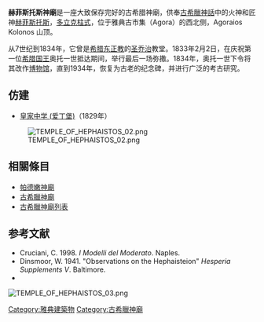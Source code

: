 {{Infobox Historic building
|name=赫菲斯托斯神庙/Theseion<br>Ναός Ηφαίστου/Θησείο
|image=Temple of Hephaestus.jpg
|caption= [[赫菲斯托斯|赫菲斯托斯]]神庙
|map_type= 
|location_town=雅典
|location_country=希腊
|architect=
|client=
|engineer=
|construction_start_date=449 BC
|completion_date=415 BC
|date_demolished=
|cost=
|structural_system=
|style=
|size=
}}
'''赫菲斯托斯神廟'''是一座大致保存完好的古希腊神廟，供奉[[古希臘神話|古希臘神話]]中的火神和匠神[[赫菲斯托斯|赫菲斯托斯]]，[[多立克柱式|多立克柱式]]，位于雅典古市集（Agora）的西北侧，Agoraios Kolonos 山顶。

从7世纪到1834年，它曾是[[希腊东正教|希腊东正教]]的[[圣乔治|圣乔治]]教堂。1833年2月2日，在庆祝第一位[[希腊国王|希腊国王]]奥托一世抵达期间，举行最后一场弥撒。1834年，奥托一世下令将其改作[[博物馆|博物馆]]，直到1934年，恢复为古老的纪念碑，并进行广泛的考古研究。

==仿建==
*[[皇家中学_(爱丁堡)|皇家中学 (爱丁堡)]]（1829年）
[[File:TEMPLE_OF_HEPHAISTOS_02.png|thumb]]

== 相關條目 ==
* [[帕德嫩神廟|帕德嫩神廟]]
* [[古希臘神廟|古希臘神廟]]
* [[古希臘神廟列表|古希臘神廟列表]]

== 参考文献 ==
*Cruciani, C. 1998. ''I Modelli del Moderato''. Naples.
*Dinsmoor, W. 1941. "Observations on the Hephaisteion" ''Hesperia Supplements V''. Baltimore.
*{{Cite journal | last1 = Harrison | first1 = E. | year = 1977 | title = Alkamenes Sculptures for the Hephaisteion | url = | journal = AJA | volume = 81 | issue = | pages = 137–78 }}
{{雅典地标}}
{{commons|Temple of Hephaestus in Athens}}
[[File:TEMPLE_OF_HEPHAISTOS_03.png|thumb]]
{{coord|37|58|32.22|N|23|43|17.01|E|type:landmark_region:GR_scale:2000|display=title}}

[[Category:雅典建築物|Category:雅典建築物]]
[[Category:古希臘神廟|Category:古希臘神廟]]